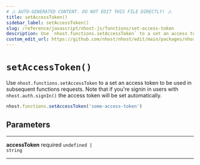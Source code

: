 ```yaml
---
# ⚠️ AUTO-GENERATED CONTENT. DO NOT EDIT THIS FILE DIRECTLY! ⚠️
title: setAccessToken()
sidebar_label: setAccessToken()
slug: /reference/javascript/nhost-js/functions/set-access-token
description: Use `nhost.functions.setAccessToken` to a set an access token to be used in subsequent functions requests. Note that if you're signin in users with `nhost.auth.signIn()` the access token will be set automatically.
custom_edit_url: https://github.com/nhost/nhost/edit/main/packages/nhost-js/src/clients/functions.ts#L103
---
```


# `setAccessToken()`

Use `nhost.functions.setAccessToken` to a set an access token to be used in subsequent functions requests. Note that if you're signin in users with `nhost.auth.signIn()` the access token will be set automatically.

```ts
nhost.functions.setAccessToken('some-access-token')
```

## Parameters

---

**<span className="parameter-name">accessToken</span>** <span className="optional-status">required</span> <code>undefined &#124; string</code>

---
